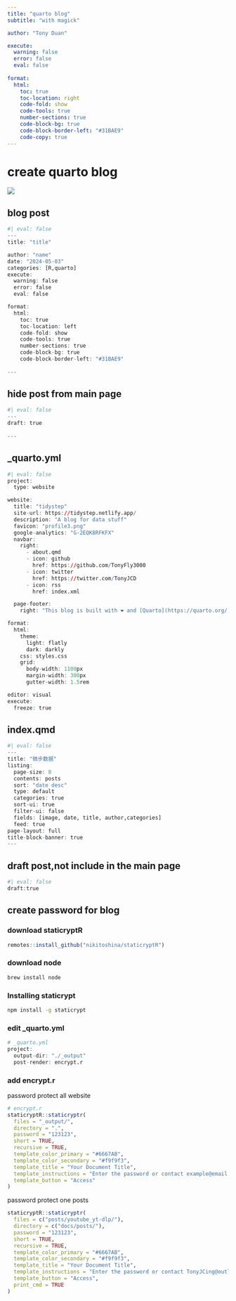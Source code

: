 ```yaml
---
title: "quarto blog"
subtitle: "with magick"

author: "Tony Duan"

execute:
  warning: false
  error: false
  eval: false
  
format:
  html:
    toc: true
    toc-location: right
    code-fold: show
    code-tools: true
    number-sections: true
    code-block-bg: true
    code-block-border-left: "#31BAE9"
    code-copy: true
---
```


# create quarto blog

![](https://tidystep.netlify.app/posts/publish%20quarto%20blog/images/quarto-blog-v2.png)

## blog post

```r
#| eval: false
---
title: "title"

author: "name"
date: "2024-05-03"
categories: [R,quarto]
execute:
  warning: false
  error: false
  eval: false

format:
  html:
    toc: true
    toc-location: left
    code-fold: show
    code-tools: true
    number-sections: true
    code-block-bg: true
    code-block-border-left: "#31BAE9"
    
---
```

## hide post from main page

```r
#| eval: false
---
draft: true  
  
---
```

## \_quarto.yml

```r
#| eval: false
project:
  type: website

website:
  title: "tidystep"
  site-url: https://tidystep.netlify.app/
  description: "A blog for data stuff"
  favicon: "profile3.png"
  google-analytics: "G-2EQK8RFKFX"
  navbar:
    right:
      - about.qmd
      - icon: github
        href: https://github.com/TonyFly3000
      - icon: twitter
        href: https://twitter.com/TonyJCD
      - icon: rss
        href: index.xml

  page-footer:
    right: "This blog is built with ❤️ and [Quarto](https://quarto.org/)."

format:
  html:
    theme: 
      light: flatly
      dark: darkly
    css: styles.css
    grid:
      body-width: 1100px
      margin-width: 300px
      gutter-width: 1.5rem

editor: visual
execute:
  freeze: true
```

## index.qmd

```r
#| eval: false
---
title: "微步数据"
listing:
  page-size: 8
  contents: posts
  sort: "date desc"
  type: default
  categories: true
  sort-ui: true
  filter-ui: false
  fields: [image, date, title, author,categories]
  feed: true
page-layout: full
title-block-banner: true
---

```


## draft post,not include in the main page

```r
#| eval: false
draft:true
```


## create password for blog


### download staticryptR

```r
remotes::install_github("nikitoshina/staticryptR")
```


### download node

```bash
brew install node
```


###  Installing staticrypt

```bash
npm install -g staticrypt
```


###  edit _quarto.yml
```r
# _quarto.yml
project:
  output-dir: "./_output"
  post-render: encrypt.r
```


### add encrypt.r

password protect all website

```r
# encrypt.r
staticryptR::staticryptr(
  files = "_output/",
  directory = ".",
  password = "123123",
  short = TRUE,
  recursive = TRUE,
  template_color_primary = "#6667AB",
  template_color_secondary = "#f9f9f3",
  template_title = "Your Document Title",
  template_instructions = "Enter the password or contact example@email.com",
  template_button = "Access"
)
```




password protect one posts

```r
staticryptR::staticryptr(
  files = c("posts/youtube_yt-dlp/"),
  directory = c("docs/posts/"),
  password = "123123",
  short = TRUE,
  recursive = TRUE,
  template_color_primary = "#6667AB",
  template_color_secondary = "#f9f9f3",
  template_title = "Your Document Title",
  template_instructions = "Enter the password or contact TonyJCing@outlook.com",
  template_button = "Access",
  print_cmd = TRUE
)



```


